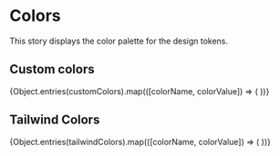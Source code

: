 
<Meta title='Colors' />

# Colors

This story displays the color palette for the design tokens.

## Custom colors

<ColorPalette>
  {Object.entries(customColors).map(([colorName, colorValue]) => (
    <ColorItem
      colors={
        typeof colorValue === 'string'
          ? [colorValue]
          : Object.values(colorValue)
      }
      key={colorName}
      subtitle={typeof colorValue === 'string' ? undefined : 'Shades'}
      title={colorName}
    />
  ))}
</ColorPalette>

## Tailwind Colors

<ColorPalette>
  {Object.entries(tailwindColors).map(([colorName, colorValue]) => (
    <ColorItem
      colors={
        typeof colorValue === 'string'
          ? [colorValue]
          : Object.values(colorValue)
      }
      key={colorName}
      subtitle={typeof colorValue === 'string' ? undefined : 'Shades'}
      title={colorName}
    />
  ))}
</ColorPalette>
